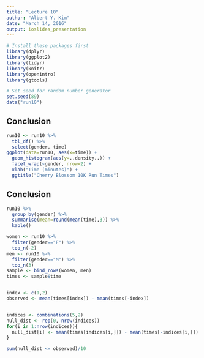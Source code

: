```yaml
---
title: "Lecture 10"
author: "Albert Y. Kim"
date: "March 14, 2016"
output: ioslides_presentation
---
```


```r
# Install these packages first
library(dplyr)
library(ggplot2)
library(tidyr)
library(knitr)
library(openintro)
library(gtools)

# Set seed for random number generator
set.seed(89)
data("run10")
```





## Conclusion

```r
run10 <- run10 %>% 
  tbl_df() %>% 
  select(gender, time)
ggplot(data=run10, aes(x=time)) + 
  geom_histogram(aes(y=..density..)) + 
  facet_wrap(~gender, nrow=2) + 
  xlab("Time (minutes)") + 
  ggtitle("Cherry Blossom 10K Run Times")
```





## Conclusion

```r
run10 %>% 
  group_by(gender) %>% 
  summarise(mean=round(mean(time),3)) %>% 
  kable()
```

```r
women <- run10 %>% 
  filter(gender=="F") %>% 
  top_n(-2)
men <- run10 %>% 
  filter(gender=="M") %>% 
  top_n(3)
sample <- bind_rows(women, men)
times <- sample$time


index <- c(1,2)
observed <- mean(times[index]) - mean(times[-index])


indices <- combinations(5,2)
null_dist <- rep(0, nrow(indices))
for(i in 1:nrow(indices)){
  null_dist[i] <- mean(times[indices[i,]]) - mean(times[-indices[i,]])
}

sum(null_dist <= observed)/10
```

